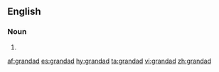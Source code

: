 ==English==

===Noun===
{{en-noun}}

# {{alternative spelling of|granddad|lang=en}}

[[af:grandad]]
[[es:grandad]]
[[hy:grandad]]
[[ta:grandad]]
[[vi:grandad]]
[[zh:grandad]]